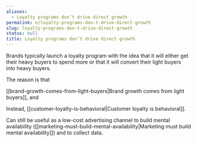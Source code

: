 ```yaml
---
aliases:
  - Loyalty programs don’t drive direct growth
permalink: n/loyalty-programs-don-t-drive-direct-growth
slug: loyalty-programs-don-t-drive-direct-growth
status: null
title: Loyalty programs don’t drive direct growth
---
```

Brands typically launch a loyalty program with the idea that it will either get their heavy buyers to spend more or that it will convert their light buyers into heavy buyers.

The reason is that

[[brand-growth-comes-from-light-buyers|Brand growth comes from light buyers]], and

Instead, [[customer-loyalty-is-behavioral|Customer loyalty is behavioral]].

Can still be useful as a low-cost advertising channel to build mental availability ([[marketing-must-build-mental-availability|Marketing must build mental availability]]) and to collect data.
